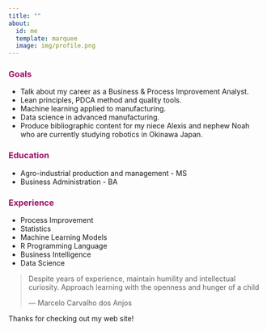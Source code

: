 ```yaml
---
title: ""
about:
  id: me
  template: marquee
  image: img/profile.png
---
```


::: {#me}
### [**Goals**]{style="color: #9D0F6A ;"}

-   Talk about my career as a Business & Process Improvement Analyst.
-   Lean principles, PDCA method and quality tools.
-   Machine learning applied to manufacturing.
-   Data science in advanced manufacturing.
-   Produce bibliographic content for my niece Alexis and nephew Noah who are currently studying robotics in Okinawa Japan.

### [**Education**]{style="color: #9D0F6A ;"}

-   Agro-industrial production and management - MS
-   Business Administration - BA

### [**Experience**]{style="color: #9D0F6A ;"}

-   Process Improvement
-   Statistics
-   Machine Learning Models
-   R Programming Language
-   Business Intelligence
-   Data Science
:::

> Despite years of experience, maintain humility and intellectual curiosity. Approach learning with the openness and hunger of a child
>
> — Marcelo Carvalho dos Anjos

Thanks for checking out my web site!
